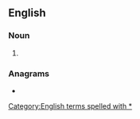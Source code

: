 {{also|Appendix:Variations of "as"}}
==English==

===Noun===
{{head|en|noun plural form|head=[[A]][[*]][['s]]}}

# {{plural of|A*|lang=en}}

===Anagrams===
* {{anagrams|en|S&A|S.A.|SA|Sa|s.a.}}

[[Category:English terms spelled with *]]